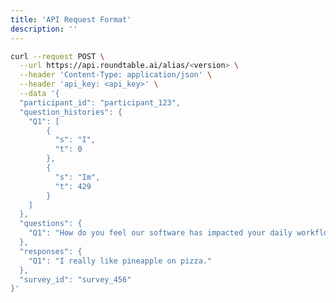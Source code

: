 ```yaml
---
title: 'API Request Format'
description: ''
---
```


```bash
curl --request POST \
  --url https://api.roundtable.ai/alias/<version> \
  --header 'Content-Type: application/json' \
  --header 'api_key: <api_key>' \
  --data '{
  "participant_id": "participant_123",
  "question_histories": {
    "Q1": [
        {
          "s": "I",
          "t": 0
        },
        {
          "s": "Im",
          "t": 429
        }
    ]
  },
  "questions": {
    "Q1": "How do you feel our software has impacted your daily workflow?"
  },
  "responses": {
    "Q1": "I really like pineapple on pizza."
  },
  "survey_id": "survey_456"
}'
```